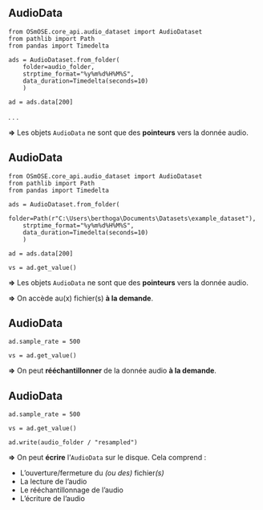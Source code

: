 ## AudioData { auto-animate=true  auto-animate-id="audio_data"}

```.python
from OSmOSE.core_api.audio_dataset import AudioDataset
from pathlib import Path
from pandas import Timedelta

ads = AudioDataset.from_folder(
    folder=audio_folder, 
    strptime_format="%y%m%d%H%M%S",
    data_duration=Timedelta(seconds=10)
    )

ad = ads.data[200]
```

. . .

**=>** Les objets `AudioData` ne sont que des **pointeurs** vers la [donnée audio]{.primary}.

## AudioData { auto-animate=true  auto-animate-id="audio_data"}

```.python
from OSmOSE.core_api.audio_dataset import AudioDataset
from pathlib import Path
from pandas import Timedelta

ads = AudioDataset.from_folder(
    folder=Path(r"C:\Users\berthoga\Documents\Datasets\example_dataset"), 
    strptime_format="%y%m%d%H%M%S",
    data_duration=Timedelta(seconds=10)
    )

ad = ads.data[200]

vs = ad.get_value()
```

**=>** Les objets `AudioData` ne sont que des **pointeurs** vers la [donnée audio]{.primary}.

**=>** On accède au(x) fichier(s) **à la demande**.

## AudioData { auto-animate=true  auto-animate-id="resample"}

```.python
ad.sample_rate = 500

vs = ad.get_value()
```

**=>** On peut **rééchantillonner** de la [donnée audio]{.primary} **à la demande**.

## AudioData { auto-animate=true  auto-animate-id="resample"}

```.python
ad.sample_rate = 500

vs = ad.get_value()

ad.write(audio_folder / "resampled")
```

**=>** On peut **écrire** l'`AudioData` sur le disque. Cela comprend :

- L'[ouverture]{.primary}/[fermeture]{.secondary} du *(ou des)* fichier*(s)*
- La [lecture]{.primary} de l'[audio]{.secondary}
- Le [rééchantillonnage]{.primary} de l'[audio]{.secondary}
- L'[écriture]{.primary} de l'[audio]{.secondary}
